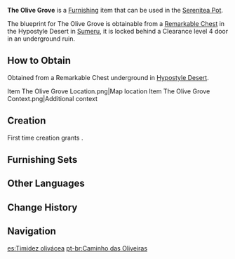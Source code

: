 {{Furnishing Infobox
|id             = 362309
|image          = Item The Olive Grove.png
|category       = Small Furnishing
|subcategory    = Carpet
|quality        = 3
|adeptal_energy = 60
|load           = 85
|reduced_load   = 64
|description    = A gorgeous carpet made of tough plant fiber and excellent quality dye that has a memorable fruit-green motif and light-gold decorative patterns that reveal a luxurious look and feel.<br />In reality, the prices of such rugs are so affordable that rug shops all over the [[Grand Bazaar]] sell them, and ordinary merchants use them as floor mats for their stalls. The reason for this is that the research theories of various scholars from the [[Akademiya]] have gradually been applied to the production process. It is said that the most promising upcoming rug fiber material is an incidental product of a senior architecture researcher's work on lightweight building materials, but he himself seems to have no knowledge of this and is more concerned with the equipment that assists in the weaving process.
|mention        = 
|blueprint      = Remarkable Chest
|source1        = 
}}
'''The Olive Grove''' is a [[Furnishing]] item that can be used in the [[Serenitea Pot]].

The blueprint for The Olive Grove is obtainable from a [[Remarkable Chest]] in the Hypostyle Desert in [[Sumeru]], it is locked behind a Clearance level 4 door in an underground ruin.

==How to Obtain==
Obtained from a Remarkable Chest underground in [[Hypostyle Desert]].
<gallery>
Item The Olive Grove Location.png|Map location
Item The Olive Grove Context.png|Additional context
</gallery>

==Creation==
First time creation grants {{Item|Trust|24|x=60}}.

{{Recipe
|type = Creation
|time = 14h
|Fabric = 4
|Yellow Dye = 4
|Blue Dye = 4
|sort = Fabric;Yellow Dye;Blue Dye
}}

==Furnishing Sets==
{{Craft Usage}}

==Other Languages==
{{Other Languages
|default_hidden = 1
|en      = The Olive Grove
|zhs     = 「谏果般森丽之纹」
|zhs_rm  = "Jiànguǒ-bān Sēn Lì zhī Wén"
|zht     = 「諫果般森麗之紋」
|zht_rm  = "Jiànguǒ-bān Sēn Lì zhī Wén"
|ja      = 「橄欖のように繁る模様」
|ja_rm   = "Kanran no you ni Shigeru Moyou"
|ko      = 「올리브처럼 수려한 무늬」
|ko_rm   = "Ollibeucheoreom Suryeohan Munui"
|es      = Timidez olivácea
|fr      = Oliveraie
|ru      = Оливковая роща
|th      = "ลวดลายงามชอุ่มปานลูกมะกอก"
|th_rm   = 
|vi      = "Hoa Văn Ô Liu"
|de      = „Olivenhain-Teppich“
|id      = Kebun Zaitun
|pt      = Caminho das Oliveiras
<!--
|zh_tl   = 
|ja_tl   = 
|ko_tl   = 
|es_tl   = 
|fr_tl   = 
|ru_tl   = 
|th_tl   = 
|vi_tl   = 
|de_tl   = 
|id_tl   = 
|pt_tl   = 
-->}}

==Change History==
{{Change History|3.1}}

==Navigation==
{{Furnishing Navbox|interior}}

[[es:Timidez olivácea]]
[[pt-br:Caminho das Oliveiras]]